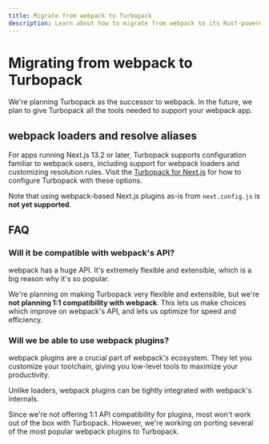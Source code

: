 ```yaml
---
title: Migrate from webpack to Turbopack
description: Learn about how to migrate from webpack to its Rust-powered successor, Turbopack.
---
```



# Migrating from webpack to Turbopack

We're planning Turbopack as the successor to webpack. In the future, we plan to give Turbopack all the tools needed to support your webpack app.

## webpack loaders and resolve aliases

For apps running Next.js 13.2 or later, Turbopack supports configuration familiar to webpack users, including support for webpack loaders and customizing resolution rules. Visit the [Turbopack for Next.js](features/customizing-turbopack) for how to configure Turbopack with these options.

Note that using webpack-based Next.js plugins as-is from `next.config.js` is **not yet supported**.

## FAQ

### Will it be compatible with webpack's API?

webpack has a huge API. It's extremely flexible and extensible, which is a big reason why it's so popular.

We're planning on making Turbopack very flexible and extensible, but we're **not planning 1:1 compatibility with webpack**. This lets us make choices which improve on webpack's API, and lets us optimize for speed and efficiency.

### Will we be able to use webpack plugins?

webpack plugins are a crucial part of webpack's ecosystem. They let you customize your toolchain, giving you low-level tools to maximize your productivity.

Unlike loaders, webpack plugins can be tightly integrated with webpack's internals.

Since we're not offering 1:1 API compatibility for plugins, most won't work out of the box with Turbopack. However, we're working on porting several of the most popular webpack plugins to Turbopack.
